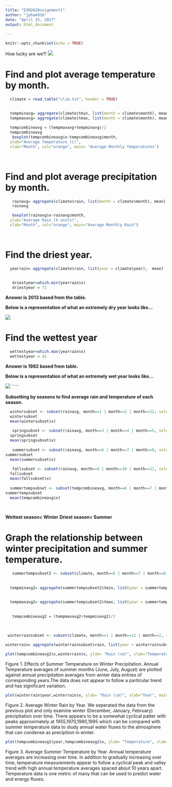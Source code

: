 ```yaml
---
title: "ESM262Assignment1"
author: "jpham916"
date: "April 25, 2017"
output: html_document
  
---
```


```r
knitr::opts_chunk$set(echo = TRUE)

```

How lucky are we?!
![](http://www.ucsb.edu/images/slideshow/location.jpg)

# Find and plot average temperature by month. {#anchor}

```r
  climate = read.table("clim.txt", header = TRUE)

  
  tempminavg= aggregate(climate$tmin, list(month = climate$month), mean)
  tempmaxavg= aggregate(climate$tmax, list(month = climate$month), mean)
  
  tempcombineavg = (tempmaxavg+tempminavg)/2
  tempcombineavg
   boxplot(tempcombineavg$x~tempcombineavg$month,
  ylab="Average Temperature (C)",
  xlab="Month", col="orange", main= "Average Monthly Temperatures")

  
```

# Find and plot average precipitation by month. {#anchor}
```r

   rainavg= aggregate(climate$rain, list(month = climate$month), mean)
   rainavg

   boxplot(rainavg$x~rainavg$month,
  ylab="Average Rain (X units)",
  xlab="Month", col="orange", main="Average Monthly Rain")

  

```

# Find the driest year. {#anchor}

```r
  yearrain= aggregate(climate$rain, list(year = climate$year),  mean)
   
   
   driestyear=which.min(yearrain$x)
   driestyear = 72
```
**Answer is 2013 based from the table. **

**Below is a representation of what an extremely dry year looks like...**

![](http://cdn1.buuteeq.com/upload/18138/andbeyond-sossusvlei-desert-lodge_36.jpg.800x400_0_0_4166.jpg)







# Find the wettest year {#anchor}


```r
  
  wettestyear=which.max(yearrain$x)
  wettestyear = 41 
```

**Answer is 1982 based from table.**

**Below is a representation of what an extremely wet year looks like...**

![](http://www.ascentoftheamazon.com/wp-content/uploads/2014/10/IMG_0197.jpg)
`````

**Subsetting by seasons to find average rain and temperature of each season.**

```r
    
  wintersubset <- subset(rainavg, month==1 | month==2 | month==12, select=c(month,x))
  wintersubset
  mean(wintersubset$x)
  
   springsubset <- subset(rainavg, month==3 | month==4 | month==5, select=c(month,x))
  springsubset
  mean(springsubset$x)
  
   summersubset <- subset(rainavg, month==6 | month==7 | month==8, select=c(month,x))
summersubset
  mean(summersubset$x)
  
   fallsubset <- subset(rainavg, month==9 | month==10 | month==11, select=c(month,x))
  fallsubset
  mean(fallsubset$x)
  
  summertempsubset <- subset(tempcombineavg, month==6 | month==7 | month==8, select=c(month,x))
summertempsubset
  mean(tempcombineavg$x)
  
  
```
  
**Wettest season= Winter**
**Driest season= Summer**



# Graph the relationship between winter precipitation and summer temperature. {#anchor}


```r
   summertempsubset2 <- subset(climate, month==6 | month==7 | month==8, select=c(year,tmin,tmax))
  
   
  tempminavg2= aggregate(summertempsubset2$tmin, list(year = summertempsubset2$year), mean)
  
  
  tempmaxavg2= aggregate(summertempsubset2$tmax, list(year = summertempsubset2$year), mean)
  
  
   tempcombineavg2 = (tempmaxavg2+tempminavg2)/2
  
  
``` 
 



```r
 winterrainsubset <- subset(climate, month==1 | month==12 | month==2, select=c(year,rain))
   
winterrain= aggregate(winterrainsubset$rain, list(year = winterrainsubset$year),  mean)

```


```r
plot(tempcombineavg2$x,winterrain$x, ylab= "Rain (cm)", xlab="Temperature (C)", main="Effects of Summer Temperature on Winter Precipitation")  
```
Figure 1. Effects of Summer Temperature on Winter Precipitation. Annual Temperature averages of summer months (June, July, August) are plotted against annual precipitation averages from winter data entries of corresponding years.The data does not appear to follow a particular trend and has significant variation. 

```r

plot(winterrain$year,winterrain$x, ylab= "Rain (cm)", xlab="Year", main="Average Winter Rain by Year") 
```
Figure 2. Average Winter Rain by Year. We seperated the data from the previous plot and only examine winter (December, January, February) precipitation over time. There appears to be a somewhat cyclical patter with peaks approximately at  1955,1970,1980,1995 which can be compared with summer temperature data to study annual water fluxes to the atmosphere that can condense as precipition in winter.

```r
plot(tempcombineavg2$year,tempcombineavg2$x, ylab= "Temperature", xlab="Year", main="Average Summer Temperature by Year") 

```

Figure 3. Average Summer Temperature by Year. Annual temperature averages are increasing over time. In addition to gradually increasing over time, temperature measurements appear to follow a cyclical peak and valley trend with high annual temperature averages spaced about 10 years apart. Temperature data is one metric of many that can be used to predict water and energy fluxes.

